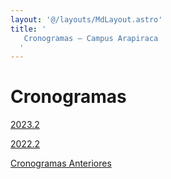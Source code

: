 ```yaml
---
layout: '@/layouts/MdLayout.astro'
title: '
   Cronogramas — Campus Arapiraca
  '
---
```




Cronogramas
===========









[2023.2](/cpt/documentos/tcc/cronogramas/2023.2)


[2022.2](/cpt/documentos/tcc/cronogramas/copy_of_cronograma)


[Cronogramas Anteriores](/cpt/documentos/tcc/cronogramas/cronogramas-anteriores)











